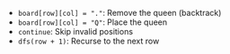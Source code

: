 - ``board[row][col] = "."``: Remove the queen (backtrack)
- ``board[row][col] = "Q"``: Place the queen
- ``continue``: Skip invalid positions
- ``dfs(row + 1)``: Recurse to the next row